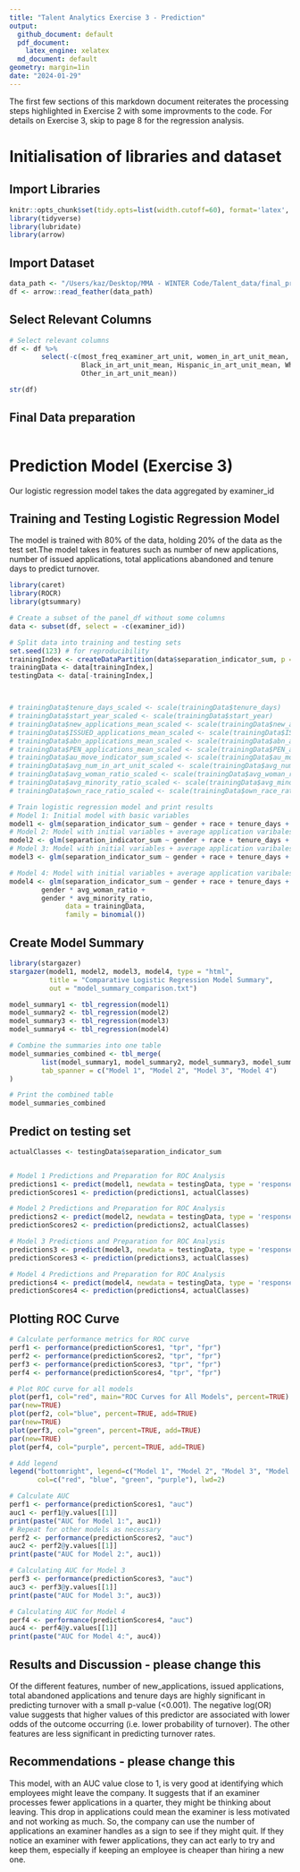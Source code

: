 ```yaml
---
title: "Talent Analytics Exercise 3 - Prediction"
output: 
  github_document: default
  pdf_document:
    latex_engine: xelatex
  md_document: default
geometry: margin=1in
date: "2024-01-29"
---
```


The first few sections of this markdown document reiterates the processing steps highlighted in Exercise 2 with some improvments to the code. For details on Exercise 3, skip to page 8 for the regression analysis.

# Initialisation of libraries and dataset

## Import Libraries
```r
knitr::opts_chunk$set(tidy.opts=list(width.cutoff=60), format='latex', echo=TRUE)
library(tidyverse)
library(lubridate)
library(arrow)
```

## Import Dataset

```r
data_path <- "/Users/kaz/Desktop/MMA - WINTER Code/Talent_data/final_project.feather" # change this to your path
df <- arrow::read_feather(data_path)
```


## Select Relevant Columns
```r
# Select relevant columns
df <- df %>%
        select(-c(most_freq_examiner_art_unit, women_in_art_unit_mean, Asian_in_art_unit_mean,
                  Black_in_art_unit_mean, Hispanic_in_art_unit_mean, White_in_art_unit_mean,
                  Other_in_art_unit_mean))
```

```r
str(df)
```


## Final Data preparation
```r

```







# Prediction Model (Exercise 3)
Our logistic regression model takes the data aggregated by examiner_id


## Training and Testing Logistic Regression Model
The model is trained with 80% of the data, holding 20% of the data as the test set.The model takes in features such as number of new applications, number of issued applications, total applications abandoned and tenure days to predict turnover.
```r
library(caret)
library(ROCR)
library(gtsummary)

# Create a subset of the panel_df without some columns
data <- subset(df, select = -c(examiner_id))

# Split data into training and testing sets
set.seed(123) # for reproducibility
trainingIndex <- createDataPartition(data$separation_indicator_sum, p = .8, list = FALSE)
trainingData <- data[trainingIndex,]
testingData <- data[-trainingIndex,]



# trainingData$tenure_days_scaled <- scale(trainingData$tenure_days)
# trainingData$start_year_scaled <- scale(trainingData$start_year)
# trainingData$new_applications_mean_scaled <- scale(trainingData$new_applications_mean)
# trainingData$ISSUED_applications_mean_scaled <- scale(trainingData$ISSUED_applications_mean)
# trainingData$abn_applications_mean_scaled <- scale(trainingData$abn_applications_mean)
# trainingData$PEN_applications_mean_scaled <- scale(trainingData$PEN_applications_mean)
# trainingData$au_move_indicator_sum_scaled <- scale(trainingData$au_move_indicator_sum)
# trainingData$avg_num_in_art_unit_scaled <- scale(trainingData$avg_num_in_art_unit)
# trainingData$avg_woman_ratio_scaled <- scale(trainingData$avg_woman_ratio)
# trainingData$avg_minority_ratio_scaled <- scale(trainingData$avg_minority_ratio)
# trainingData$own_race_ratio_scaled <- scale(trainingData$own_race_ratio)
```
```r


# Train logistic regression model and print results
# Model 1: Initial model with basic variables
model1 <- glm(separation_indicator_sum ~ gender + race + tenure_days + start_year, data = trainingData, family = binomial())
# Model 2: Model with initial variables + average application varibales
model2 <- glm(separation_indicator_sum ~ gender + race + tenure_days + start_year +  new_applications_mean + ISSUED_applications_mean + abn_applications_mean + PEN_applications_mean, data = trainingData, family = binomial())
# Model 3: Model with initial variables + average application varibales + art unit information
model3 <- glm(separation_indicator_sum ~ gender + race + tenure_days + start_year + new_applications_mean + ISSUED_applications_mean + abn_applications_mean + PEN_applications_mean + au_move_indicator_sum + avg_num_in_art_unit + avg_woman_ratio + avg_minority_ratio + own_race_ratio, data = trainingData, family = binomial())

# Model 4: Model with initial variables + average application varibales + art unit information + examiner information + interaction terms
model4 <- glm(separation_indicator_sum ~ gender + race + tenure_days + start_year + new_applications_mean + ISSUED_applications_mean + abn_applications_mean + PEN_applications_mean + au_move_indicator_sum + avg_num_in_art_unit + avg_woman_ratio + avg_minority_ratio + own_race_ratio +
        gender * avg_woman_ratio +
        gender * avg_minority_ratio,
              data = trainingData,
              family = binomial())

```

## Create Model Summary

```r
library(stargazer)
stargazer(model1, model2, model3, model4, type = "html",
          title = "Comparative Logistic Regression Model Summary",
          out = "model_summary_comparison.txt")

```

```r
model_summary1 <- tbl_regression(model1)
model_summary2 <- tbl_regression(model2)
model_summary3 <- tbl_regression(model3)
model_summary4 <- tbl_regression(model4)

# Combine the summaries into one table
model_summaries_combined <- tbl_merge(
        list(model_summary1, model_summary2, model_summary3, model_summary4),
        tab_spanner = c("Model 1", "Model 2", "Model 3", "Model 4")
)

# Print the combined table
model_summaries_combined
```







## Predict on testing set
```r
actualClasses <- testingData$separation_indicator_sum


# Model 1 Predictions and Preparation for ROC Analysis
predictions1 <- predict(model1, newdata = testingData, type = 'response')
predictionScores1 <- prediction(predictions1, actualClasses)

# Model 2 Predictions and Preparation for ROC Analysis
predictions2 <- predict(model2, newdata = testingData, type = 'response')
predictionScores2 <- prediction(predictions2, actualClasses)

# Model 3 Predictions and Preparation for ROC Analysis
predictions3 <- predict(model3, newdata = testingData, type = 'response')
predictionScores3 <- prediction(predictions3, actualClasses)

# Model 4 Predictions and Preparation for ROC Analysis
predictions4 <- predict(model4, newdata = testingData, type = 'response')
predictionScores4 <- prediction(predictions4, actualClasses)

```

## Plotting ROC Curve
```r
# Calculate performance metrics for ROC curve
perf1 <- performance(predictionScores1, "tpr", "fpr")
perf2 <- performance(predictionScores2, "tpr", "fpr")
perf3 <- performance(predictionScores3, "tpr", "fpr")
perf4 <- performance(predictionScores4, "tpr", "fpr")

# Plot ROC curve for all models
plot(perf1, col="red", main="ROC Curves for All Models", percent=TRUE)
par(new=TRUE)
plot(perf2, col="blue", percent=TRUE, add=TRUE)
par(new=TRUE)
plot(perf3, col="green", percent=TRUE, add=TRUE)
par(new=TRUE)
plot(perf4, col="purple", percent=TRUE, add=TRUE)

# Add legend
legend("bottomright", legend=c("Model 1", "Model 2", "Model 3", "Model 4"),
       col=c("red", "blue", "green", "purple"), lwd=2)
```

```r
# Calculate AUC
perf1 <- performance(predictionScores1, "auc")
auc1 <- perf1@y.values[[1]]
print(paste("AUC for Model 1:", auc1))
# Repeat for other models as necessary
perf2 <- performance(predictionScores2, "auc")
auc2 <- perf2@y.values[[1]]
print(paste("AUC for Model 2:", auc1))

# Calculating AUC for Model 3
perf3 <- performance(predictionScores3, "auc")
auc3 <- perf3@y.values[[1]]
print(paste("AUC for Model 3:", auc3))

# Calculating AUC for Model 4
perf4 <- performance(predictionScores4, "auc")
auc4 <- perf4@y.values[[1]]
print(paste("AUC for Model 4:", auc4))

```











## Results and Discussion - please change this
Of the different features, number of new_applications, issued applications, total abandoned applications and tenure days are highly significant in predicting turnover with a small p-value (<0.001). The negative log(OR) value suggests that higher values of this predictor are associated with lower odds of the outcome occurring (i.e. lower probability of turnover). The other features are less significant in predicting turnover rates.

## Recommendations  - please change this
This model, with an AUC value close to 1, is very good at identifying which employees might leave the company. It suggests that if an examiner processes fewer applications in a quarter, they might be thinking about leaving. This drop in applications could mean the examiner is less motivated and not working as much. So, the company can use the number of applications an examiner handles as a sign to see if they might quit. If they notice an examiner with fewer applications, they can act early to try and keep them, especially if keeping an employee is cheaper than hiring a new one.
